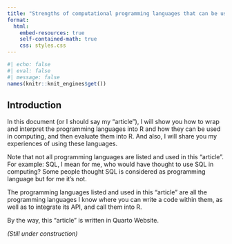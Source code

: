 ```yaml
---
title: "Strengths of computational programming languages that can be used in R: Comparison"
format:
  html:
    embed-resources: true
    self-contained-math: true
    css: styles.css
---
```


```r
#| echo: false
#| eval: false
#| message: false
names(knitr::knit_engines$get())
```

## Introduction

In this document (or I should say my "article"), I will show you how to wrap and interpret the programming languages into R and how they can be used in computing, and then evaluate them into R. And also, I will share you my experiences of using these languages.

Note that not all programming languages are listed and used in this "article". For example: SQL, I mean for me, who would have thought to use SQL in computing? Some people thought SQL is considered as programming language but for me it's not. 

The programming languages listed and used in this "article" are all the programming languages I know where you can write a code within them, as well as to integrate its API, and call them into R.

By the way, this "article" is written in Quarto Website.

*(Still under construction)*
